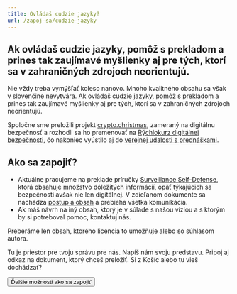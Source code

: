 ```yaml
---
title: Ovládaš cudzie jazyky?
url: /zapoj-sa/cudzie-jazyky
---
```



## Ak ovládaš cudzie jazyky, pomôž s prekladom a prines tak zaujímavé myšlienky aj pre tých, ktorí sa v zahraničných zdrojoch neorientujú.

Nie vždy treba vymýšľať koleso nanovo. Mnoho kvalitného obsahu sa však v slovenčine nevytvára. Ak ovládaš cudzie jazyky, pomôž s prekladom a prines tak zaujímavé myšlienky aj pre tých, ktorí sa v zahraničných zdrojoch neorientujú.

Spoločne sme preložili projekt [crypto.christmas](https://crypto.christmas/), zameraný na digitálnu bezpečnosť a rozhodli sa ho premenovať na [Rýchlokurz digitálnej bezpečnosti](https://www.paralelnapoliskosice.sk/rychlokurz-bezpecnosti), čo nakoniec vyústilo aj do [verejnej udalosti s prednáškami](/zapoj-sa/program).

## Ako sa zapojiť?

- Aktuálne pracujeme na preklade príručky [Surveillance Self-Defense](https://ssd.eff.org/), ktorá obsahuje množstvo dôležitých informácií, opäť týkajúcich sa bezpečnosti avšak nie len digitálnej. V zdieľanom dokumente sa nachádza [postup a obsah](https://docs.google.com/document/d/15H1HjMughUThNjEXWMAv6FtqPlHI2V5DyC1fq0qBc2E/edit?usp=sharing) a prebieha všetka komunikácia.
- Ak máš návrh na iný obsah, ktorý je v súlade s našou víziou a s ktorým by si potreboval pomoc, kontaktuj nás.

Preberáme len obsah, ktorého licencia to umožňuje alebo so súhlasom autora.

<FormJoin category="Pomoc s prekladom">
  Tu je priestor pre tvoju správu pre nás. Napíš nám svoju predstavu. Pripoj aj
  odkaz na dokument, ktorý chceš preložiť. Si z Košíc alebo tu vieš dochádzať?
</FormJoin>

<Button to="/zapoj-sa">Ďalšie možnosti ako sa zapojiť</Button>
